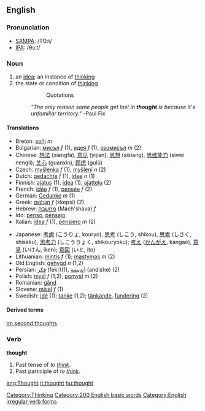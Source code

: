 ==English==

{{rank|take|last|here|138|thought|found|people|still}}

=== Pronunciation ===
*[[w:SAMPA|SAMPA]]: /TO:t/
*[[w:IPA|IPA]]: /θɔːt/

===Noun===
{{sb|thought|thoughts}}
# an [[idea]]; an instance of [[think]]ing
# the state or condition of [[think]]ing
#::Quotations
#:''"The only reason some people get lost in '''thought''' is because it's unfamiliar territory."''  -Paul Fix

====Translations====
{{top}}
*Breton: [[soñj]] ''m''
*Bulgarian: [[мисъл]] ''f'' (1), [[идея]] ''f'' (1), [[размисъл]] ''m'' (2)
*Chinese: [[想法]] (xiangfa), [[意见]] (yijian), [[思想]] (sixiang), [[思维能力]] (siwei nengli); [[关心]] (guanxin), [[顾虑]] (gulü)
*Czech: [[myšlenka]] ''f'' (1), [[myšlení]] ''n'' (2)
*Dutch: [[gedachte]] ''f'' (1), [[idee]] ''n'' (1)
*Finnish: [[ajatus]] (1), [[idea]] (1), [[ajattelu]] (2)
*French: [[idée]] ''f'' (1), [[pensée]] ''f'' (2)
*German: [[Gedanke]] ''m'' (1)
*Greek: [[σκέψη]] ''f'' (skepsi) (2)
*Hebrew: [[מחשבה]] (Mach'shava) ''f''
*Ido: [[penso]], [[pensajo]]
*Italian: [[idea#Italian|idea]] ''f'' (1), [[pensiero]] ''m'' (2)
{{mid}}
*Japanese: [[考慮]] (こうりょ, kouryo), [[思考]] (しこう, shikou), [[思索]] (しさく, shisaku), [[思考力]] (しこうりょく, shikouryoku); [[考え]] ([[かんがえ]], kangae), [[意見]] (いけん, iken); [[意図]] (いと, ito)
*Lithuanian: [[mintis]] ''f'' (1); [[mąstymas]] ''m'' (2)
*Old English: [[gehygd|ġehyġd]] ''n'' (1,2)
*Persian: [[فكر]] (fekr)(1), [[اندیشه]] (andishe) (2)
*Polish: [[myśl]] ''f'' (1,2), [[pomysł]] ''m'' (2)
*Romanian: [[gând]]
*Slovene: [[misel]] ''f'' (1)
*Swedish: [[idé]] (1); [[tanke]] (1,2); [[tänkande]], [[fundering]] (2)
{{bottom}}

====Derived terms====
[[on second thoughts]]

=== Verb ===
'''thought'''
#Past tense of ''to [[think]]''.
#Past participle of ''to [[think]]''.

[[Category:Thinking]]
[[Category:200 English basic words]]
[[Category:English irregular verb forms]]

[[ang:Thought]]
[[it:thought]]
[[hu:thought]]